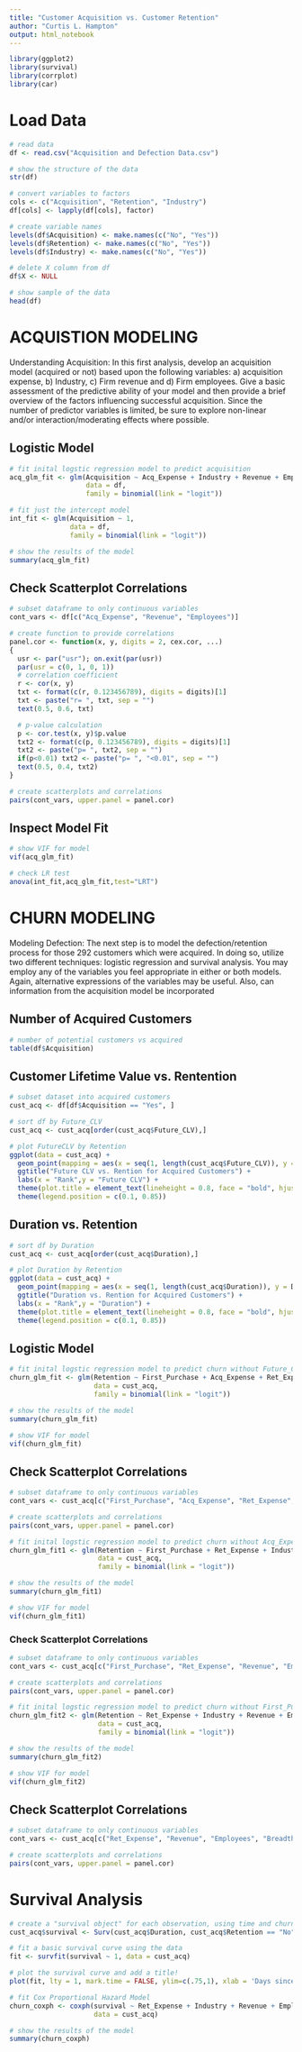 ```yaml
---
title: "Customer Acquisition vs. Customer Retention"
author: "Curtis L. Hampton"
output: html_notebook
---
```


```r
library(ggplot2)
library(survival)
library(corrplot)
library(car)
```

# Load Data
```r
# read data
df <- read.csv("Acquisition and Defection Data.csv")
```

```r
# show the structure of the data
str(df)
```

```r
# convert variables to factors
cols <- c("Acquisition", "Retention", "Industry")
df[cols] <- lapply(df[cols], factor)
```

```r
# create variable names
levels(df$Acquisition) <- make.names(c("No", "Yes"))
levels(df$Retention) <- make.names(c("No", "Yes"))
levels(df$Industry) <- make.names(c("No", "Yes"))
```

```r
# delete X column from df
df$X <- NULL
```

```r
# show sample of the data
head(df)
```

# ACQUISTION MODELING
Understanding Acquisition: In this first analysis, develop an acquisition model (acquired or not) based upon the following variables: a) acquisition expense, b) Industry, c) Firm revenue and d) Firm employees. Give a basic assessment of the predictive ability of your model and then provide a brief overview of the factors influencing successful acquisition. Since the number of predictor variables is limited, be sure to explore non-linear and/or interaction/moderating effects where possible.

## Logistic Model
```r
# fit inital logstic regression model to predict acquisition
acq_glm_fit <- glm(Acquisition ~ Acq_Expense + Industry + Revenue + Employees,
                   data = df, 
                   family = binomial(link = "logit"))
```

```r
# fit just the intercept model
int_fit <- glm(Acquisition ~ 1,
               data = df, 
               family = binomial(link = "logit"))
```

```r
# show the results of the model
summary(acq_glm_fit)
```

## Check Scatterplot Correlations
```r
# subset dataframe to only continuous variables
cont_vars <- df[c("Acq_Expense", "Revenue", "Employees")]
```

```r
# create function to provide correlations
panel.cor <- function(x, y, digits = 2, cex.cor, ...)
{
  usr <- par("usr"); on.exit(par(usr))
  par(usr = c(0, 1, 0, 1))
  # correlation coefficient
  r <- cor(x, y)
  txt <- format(c(r, 0.123456789), digits = digits)[1]
  txt <- paste("r= ", txt, sep = "")
  text(0.5, 0.6, txt)

  # p-value calculation
  p <- cor.test(x, y)$p.value
  txt2 <- format(c(p, 0.123456789), digits = digits)[1]
  txt2 <- paste("p= ", txt2, sep = "")
  if(p<0.01) txt2 <- paste("p= ", "<0.01", sep = "")
  text(0.5, 0.4, txt2)
}
```

```r
# create scatterplots and correlations
pairs(cont_vars, upper.panel = panel.cor)
```

## Inspect Model Fit
```r
# show VIF for model
vif(acq_glm_fit)
```

```r
# check LR test
anova(int_fit,acq_glm_fit,test="LRT")
```

# CHURN MODELING
Modeling Defection: The next step is to model the defection/retention process for those 292 customers which were acquired. In doing so, utilize two different techniques: logistic regression and survival analysis. You may employ any of the variables you feel appropriate in either or both models. Again, alternative expressions of the variables may be useful. Also, can information from the acquisition model be incorporated

## Number of Acquired Customers
```r
# number of potential customers vs acquired
table(df$Acquisition)
```

## Customer Lifetime Value vs. Rentention
```r
# subset dataset into acquired customers
cust_acq <- df[df$Acquisition == "Yes", ]
```

```r
# sort df by Future_CLV
cust_acq <- cust_acq[order(cust_acq$Future_CLV),]
```

```r
# plot FutureCLV by Retention
ggplot(data = cust_acq) +
  geom_point(mapping = aes(x = seq(1, length(cust_acq$Future_CLV)), y = Future_CLV, color = Retention)) + 
  ggtitle("Future CLV vs. Rention for Acquired Customers") +
  labs(x = "Rank",y = "Future CLV") +
  theme(plot.title = element_text(lineheight = 0.8, face = "bold", hjust = 0.5)) +
  theme(legend.position = c(0.1, 0.85))
```

## Duration vs. Retention
```r
# sort df by Duration
cust_acq <- cust_acq[order(cust_acq$Duration),]
```

```r
# plot Duration by Retention
ggplot(data = cust_acq) +
  geom_point(mapping = aes(x = seq(1, length(cust_acq$Duration)), y = Duration, color = Retention)) + 
  ggtitle("Duration vs. Rention for Acquired Customers") +
  labs(x = "Rank",y = "Duration") +
  theme(plot.title = element_text(lineheight = 0.8, face = "bold", hjust = 0.5)) +
  theme(legend.position = c(0.1, 0.85))
```

## Logistic Model
```r
# fit inital logstic regression model to predict churn without Future_CLV or Duration
churn_glm_fit <- glm(Retention ~ First_Purchase + Acq_Expense + Ret_Expense + Industry + Revenue + Employees + Breadth + Frequency,
                     data = cust_acq, 
                     family = binomial(link = "logit"))
```

```r
# show the results of the model
summary(churn_glm_fit)
```

```r
# show VIF for model
vif(churn_glm_fit)
```

## Check Scatterplot Correlations
```r
# subset dataframe to only continuous variables
cont_vars <- cust_acq[c("First_Purchase", "Acq_Expense", "Ret_Expense", "Revenue", "Employees", "Breadth", "Frequency")]
```

```r
# create scatterplots and correlations
pairs(cont_vars, upper.panel = panel.cor)
```

```r
# fit inital logstic regression model to predict churn without Acq_Expense
churn_glm_fit1 <- glm(Retention ~ First_Purchase + Ret_Expense + Industry + Revenue + Employees + Breadth + Frequency,
                      data = cust_acq, 
                      family = binomial(link = "logit"))
```

```r
# show the results of the model
summary(churn_glm_fit1)
```

```r
# show VIF for model
vif(churn_glm_fit1)
```

### Check Scatterplot Correlations
```r
# subset dataframe to only continuous variables
cont_vars <- cust_acq[c("First_Purchase", "Ret_Expense", "Revenue", "Employees", "Breadth", "Frequency")]
```

```r
# create scatterplots and correlations
pairs(cont_vars, upper.panel = panel.cor)
```

```r
# fit inital logstic regression model to predict churn without First_Purchase
churn_glm_fit2 <- glm(Retention ~ Ret_Expense + Industry + Revenue + Employees + Breadth + Frequency,
                      data = cust_acq, 
                      family = binomial(link = "logit"))
```

```r
# show the results of the model
summary(churn_glm_fit2)
```

```r
# show VIF for model
vif(churn_glm_fit2)
```

## Check Scatterplot Correlations
```r
# subset dataframe to only continuous variables
cont_vars <- cust_acq[c("Ret_Expense", "Revenue", "Employees", "Breadth", "Frequency")]
```

```r
# create scatterplots and correlations
pairs(cont_vars, upper.panel = panel.cor)
```

# Survival Analysis
```r
# create a "survival object" for each observation, using time and churn data.
cust_acq$survival <- Surv(cust_acq$Duration, cust_acq$Retention == "No")
```

```r
# fit a basic survival curve using the data
fit <- survfit(survival ~ 1, data = cust_acq)
```

```r
# plot the survival curve and add a title!
plot(fit, lty = 1, mark.time = FALSE, ylim=c(.75,1), xlab = 'Days since Subscribing', ylab = 'Percent Surviving')
```

```r
# fit Cox Proportional Hazard Model
churn_coxph <- coxph(survival ~ Ret_Expense + Industry + Revenue + Employees + Breadth + Frequency,
                     data = cust_acq)
```

```r
# show the results of the model
summary(churn_coxph)
```